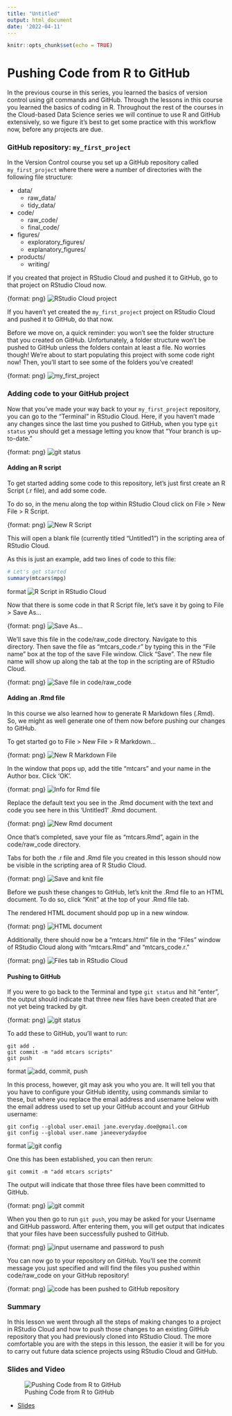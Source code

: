 ```yaml
---
title: "Untitled"
output: html_document
date: '2022-04-11'
---
```


```r
knitr::opts_chunk$set(echo = TRUE)
```

# Pushing Code from R to GitHub

In the previous course in this series, you learned the basics of version control using git commands and GitHub. Through the lessons in this course you learned the basics of coding in R. Throughout the rest of the courses in the Cloud-based Data Science series we will continue to use R and GitHub extensively, so we figure it's best to get some practice with this workflow now, before any projects are due.

### GitHub repository: `my_first_project`

In the Version Control course you set up a GitHub repository called `my_first_project` where there were a number of directories with the following file structure:

* data/
  * raw_data/
  * tidy_data/
* code/
  * raw_code/
  * final_code/
* figures/
  * exploratory_figures/
  * explanatory_figures/
* products/
  * writing/

If you created that project in RStudio Cloud and pushed it to GitHub, go to that project on RStudio Cloud now.

{format: png}
![RStudio Cloud project](https://docs.google.com/presentation/d/1nNKiebsQieBUr645KDfMmbBFr26J2HQ0FAFH8WuSBQQ/export/png?id=1nNKiebsQieBUr645KDfMmbBFr26J2HQ0FAFH8WuSBQQ&pageid=g3ba6176ae9_0_157)

If you haven't yet created the `my_first_project` project on RStudio Cloud and pushed it to GitHub, do that now.

Before we move on, a quick reminder: you won't see the folder structure that you created on GitHub. Unfortunately, a folder structure won't be pushed to GitHub unless the folders contain at least a file. No worries though! We're about to start populating this project with some code right now! Then, you'll start to see some of the folders you've created!

{format: png}
![`my_first_project`](https://docs.google.com/presentation/d/1nNKiebsQieBUr645KDfMmbBFr26J2HQ0FAFH8WuSBQQ/export/png?id=1nNKiebsQieBUr645KDfMmbBFr26J2HQ0FAFH8WuSBQQ&pageid=g3ba6176ae9_0_75)

### Adding code to your GitHub project

Now that you've made your way back to your `my_first_project` repository, you can go to the "Terminal" in RStudio Cloud. Here, if you haven't made any changes since the last time you pushed to GitHub, when you type `git status` you should get a message letting you know that "Your branch is up-to-date."

{format: png}
![`git status`](https://docs.google.com/presentation/d/1nNKiebsQieBUr645KDfMmbBFr26J2HQ0FAFH8WuSBQQ/export/png?id=1nNKiebsQieBUr645KDfMmbBFr26J2HQ0FAFH8WuSBQQ&pageid=g3ba6176ae9_0_150)

#### Adding an R script

To get started adding some code to this repository, let's just first create an R Script (.r file), and add some code.

To do so, in the menu along the top within RStudio Cloud click on File > New File > R Script.

{format: png}
![New R Script](https://docs.google.com/presentation/d/1nNKiebsQieBUr645KDfMmbBFr26J2HQ0FAFH8WuSBQQ/export/png?id=1nNKiebsQieBUr645KDfMmbBFr26J2HQ0FAFH8WuSBQQ&pageid=g3ba6176ae9_0_162)

This will open a blank file (currently titled "Untitled1") in the scripting area of RStudio Cloud.

As this is just an example, add two lines of code to this file:

```r
# Let's get started
summary(mtcars$mpg)
```

{format: png}
![R Script in RStudio Cloud](https://docs.google.com/presentation/d/1nNKiebsQieBUr645KDfMmbBFr26J2HQ0FAFH8WuSBQQ/export/png?id=1nNKiebsQieBUr645KDfMmbBFr26J2HQ0FAFH8WuSBQQ&pageid=g3ba6176ae9_0_167)

Now that there is some code in that R Script file, let's save it by going to File > Save As...

{format: png}
![Save As...](https://docs.google.com/presentation/d/1nNKiebsQieBUr645KDfMmbBFr26J2HQ0FAFH8WuSBQQ/export/png?id=1nNKiebsQieBUr645KDfMmbBFr26J2HQ0FAFH8WuSBQQ&pageid=g3ba6176ae9_0_172)

We'll save this file in the code/raw_code directory.  Navigate to this directory. Then save the file as "mtcars_code.r" by typing this in the "File name" box at the top of the save File window. Click "Save". The new file name will show up along the tab at the top in the scripting are of RStudio Cloud.

{format: png}
![Save file in code/raw_code](https://docs.google.com/presentation/d/1nNKiebsQieBUr645KDfMmbBFr26J2HQ0FAFH8WuSBQQ/export/png?id=1nNKiebsQieBUr645KDfMmbBFr26J2HQ0FAFH8WuSBQQ&pageid=g3ba6176ae9_0_177)


#### Adding an .Rmd file

In this course we also learned how to generate R Markdown files (.Rmd). So, we might as well generate one of them now before pushing our changes to GitHub.

To get started go to File > New File > R Markdown...

{format: png}
![New R Markdown File](https://docs.google.com/presentation/d/1nNKiebsQieBUr645KDfMmbBFr26J2HQ0FAFH8WuSBQQ/export/png?id=1nNKiebsQieBUr645KDfMmbBFr26J2HQ0FAFH8WuSBQQ&pageid=g3ba6176ae9_0_182)


In the window that pops up, add the title "mtcars" and your name in the Author box. Click 'OK'.

{format: png}
![Info for Rmd file](https://docs.google.com/presentation/d/1nNKiebsQieBUr645KDfMmbBFr26J2HQ0FAFH8WuSBQQ/export/png?id=1nNKiebsQieBUr645KDfMmbBFr26J2HQ0FAFH8WuSBQQ&pageid=g3ba6176ae9_0_187)

Replace the default text you see in the .Rmd document with the text and code you see here in this 'Untitled1' .Rmd document.

{format: png}
![New Rmd document](https://docs.google.com/presentation/d/1nNKiebsQieBUr645KDfMmbBFr26J2HQ0FAFH8WuSBQQ/export/png?id=1nNKiebsQieBUr645KDfMmbBFr26J2HQ0FAFH8WuSBQQ&pageid=g3ba6176ae9_0_191)

Once that's completed, save your file as "mtcars.Rmd", again in the code/raw_code directory.

Tabs for both the .r file and .Rmd file you created in this lesson should now be visible in the scripting area of R Studio Cloud.

{format: png}
![Save and knit file](https://docs.google.com/presentation/d/1nNKiebsQieBUr645KDfMmbBFr26J2HQ0FAFH8WuSBQQ/export/png?id=1nNKiebsQieBUr645KDfMmbBFr26J2HQ0FAFH8WuSBQQ&pageid=g3ba6176ae9_0_196)

Before we push these changes to GitHub, let's knit the .Rmd file to an HTML document. To do so, click "Knit" at the top of your .Rmd file tab.

The rendered HTML document should pop up in a new window.

{format: png}
![HTML document](https://docs.google.com/presentation/d/1nNKiebsQieBUr645KDfMmbBFr26J2HQ0FAFH8WuSBQQ/export/png?id=1nNKiebsQieBUr645KDfMmbBFr26J2HQ0FAFH8WuSBQQ&pageid=g3ba6176ae9_0_202)

Additionally, there should now be a "mtcars.html" file in the "Files" window of RStudio Cloud along with "mtcars.Rmd" and "mtcars_code.r."

{format: png}
![Files tab in RStudio Cloud](https://docs.google.com/presentation/d/1nNKiebsQieBUr645KDfMmbBFr26J2HQ0FAFH8WuSBQQ/export/png?id=1nNKiebsQieBUr645KDfMmbBFr26J2HQ0FAFH8WuSBQQ&pageid=g3ba6176ae9_0_206)

#### Pushing to GitHub

If you were to go back to the Terminal and type `git status` and hit "enter", the output should indicate that three new files have been created that are not yet being tracked by git.

{format: png}
![`git status`](https://docs.google.com/presentation/d/1nNKiebsQieBUr645KDfMmbBFr26J2HQ0FAFH8WuSBQQ/export/png?id=1nNKiebsQieBUr645KDfMmbBFr26J2HQ0FAFH8WuSBQQ&pageid=g3ba6176ae9_0_213)


To add these to GitHub, you'll want to run:

```
git add .
git commit -m "add mtcars scripts"
git push
```

{format: png}
![add, commit, push](https://docs.google.com/presentation/d/1nNKiebsQieBUr645KDfMmbBFr26J2HQ0FAFH8WuSBQQ/export/png?id=1nNKiebsQieBUr645KDfMmbBFr26J2HQ0FAFH8WuSBQQ&pageid=g3ba6176ae9_0_221)


In this process, however, git may ask you who you are. It will tell you that you have to configure your GitHub identity, using commands similar to these, but where you replace the email address and username below with the email address used to set up your GitHub account and your GitHub username:

```
git config --global user.email jane.everyday.doe@gmail.com
git config --global user.name janeeverydaydoe
```

{format: png}
![git config](https://docs.google.com/presentation/d/1nNKiebsQieBUr645KDfMmbBFr26J2HQ0FAFH8WuSBQQ/export/png?id=1nNKiebsQieBUr645KDfMmbBFr26J2HQ0FAFH8WuSBQQ&pageid=g3bb9271f0d_0_28)


One this has been established, you can then rerun:

```
git commit -m "add mtcars scripts"
```
The output will indicate that those three files have been committed to GitHub.

{format: png}
![`git commit`](https://docs.google.com/presentation/d/1nNKiebsQieBUr645KDfMmbBFr26J2HQ0FAFH8WuSBQQ/export/png?id=1nNKiebsQieBUr645KDfMmbBFr26J2HQ0FAFH8WuSBQQ&pageid=g3bb9271f0d_0_33)


When you then go to run `git push`, you may be asked for your Username and GitHub password. After entering them, you will get output that indicates that your files have been successfully pushed to GitHub.

{format: png}
![input username and password to push](https://docs.google.com/presentation/d/1nNKiebsQieBUr645KDfMmbBFr26J2HQ0FAFH8WuSBQQ/export/png?id=1nNKiebsQieBUr645KDfMmbBFr26J2HQ0FAFH8WuSBQQ&pageid=g3ba6176ae9_0_228)

You can now go to your repository on GitHub. You'll see the commit message you just specified and will find the files you pushed within code/raw_code on your GitHub repository!

{format: png}
![code has been pushed to GitHub repository](https://docs.google.com/presentation/d/1nNKiebsQieBUr645KDfMmbBFr26J2HQ0FAFH8WuSBQQ/export/png?id=1nNKiebsQieBUr645KDfMmbBFr26J2HQ0FAFH8WuSBQQ&pageid=g3ba6176ae9_0_237)

### Summary

In this lesson we went through all the steps of making changes to a project in RStudio Cloud and how to push those changes to an existing GitHub repository that you had previously cloned into RStudio Cloud. The more comfortable you are with the steps in this lesson, the easier it will be for you to carry out future data science projects using RStudio Cloud and GitHub.

### Slides and Video

![Pushing Code from R to GitHub](https://youtu.be/X38P9vn3NNM)

* [Slides](https://docs.google.com/presentation/d/1nNKiebsQieBUr645KDfMmbBFr26J2HQ0FAFH8WuSBQQ/edit?usp=sharing)
